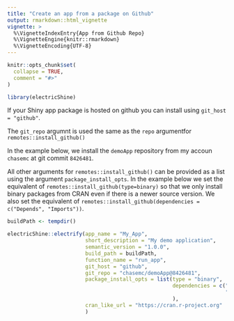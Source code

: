 ```yaml
---
title: "Create an app from a package on Github"
output: rmarkdown::html_vignette
vignette: >
  %\VignetteIndexEntry{App from Github Repo}
  %\VignetteEngine{knitr::rmarkdown}
  %\VignetteEncoding{UTF-8}
---
```


```r
knitr::opts_chunk$set(
  collapse = TRUE,
  comment = "#>"
)
```

```r
library(electricShine)
```

If your Shiny app package is hosted on github you can install using `git_host = "github"`.

The `git_repo`  argumnt is used the same as the `repo` argumentfor `remotes::install_github()`

In the example below, we install the `demoApp` repository from my accoun `chasemc` at git commit `8426481`.

All other arguments for `remotes::install_github()` can be provided as a list using the argument `package_install_opts`. In the example below we set the equivalent of `remotes::install_github(type=binary)` so that we only install binary packages from CRAN even if there is a newer source version. We also set the equivalent of  `remotes::install_github(dependencies = c("Depends", "Imports"))`. 

```r
buildPath <- tempdir()

electricShine::electrify(app_name = "My_App",
                         short_description = "My demo application",
                         semantic_version = "1.0.0",
                         build_path = buildPath,
                         function_name = "run_app",
                         git_host = "github",
                         git_repo = "chasemc/demoApp@8426481",
                         package_install_opts = list(type = "binary",
                                                     dependencies = c("Depends", 
                                                                      "Imports")
                                                     ),
                         cran_like_url = "https://cran.r-project.org"
                         )
```